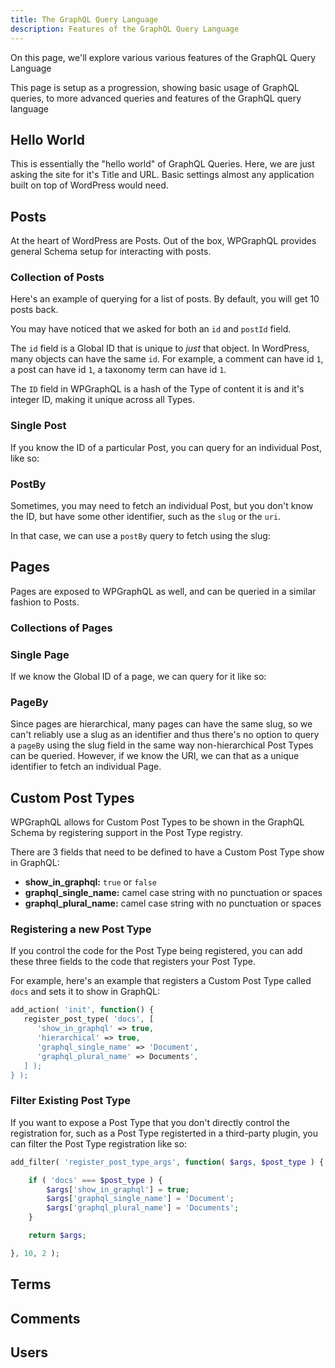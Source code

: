```yaml
---
title: The GraphQL Query Language
description: Features of the GraphQL Query Language
---
```



On this page, we'll explore various various features of the GraphQL Query Language

This page is setup as a progression, showing basic usage of GraphQL queries, to more advanced queries
and features of the GraphQL query language

## Hello World

This is essentially the "hello world" of GraphQL Queries. Here, we are just asking the site for it's
Title and URL. Basic settings almost any application built on top of WordPress would need.

<GraphiQL
	query="
  {
    generalSettings {
      title
      url
    }
  }
  "
/>

## Posts

At the heart of WordPress are Posts. Out of the box, WPGraphQL provides general Schema setup for
interacting with posts.

### Collection of Posts

Here's an example of querying for a list of posts. By default, you will get 10 posts back.

<GraphiQL
	query="
  {
    posts {
      edges {
        node {
          id
          postId
          title
          date
          slug
          uri
        }
      }
    }
  }"
/>

<Note title="What's with the different IDs?" type="info">

You may have noticed that we asked for both an `id` and `postId` field.

The `id` field is a Global ID that is unique to _just_ that object. In WordPress, many objects can
have the same `id`. For example, a comment can have id `1`, a post can have id `1`, a taxonomy term
can have id `1`.

The `ID` field in WPGraphQL is a hash of the Type of content it is and it's integer ID, making it
unique across all Types.

</Note>

### Single Post

If you know the ID of a particular Post, you can query for an individual Post, like so:

<GraphiQL
	query='
    {
      post( id: "cG9zdDo5Njg=" ) {
        id
        title
        slug
        uri
      }
    }
   '
/>

### PostBy

Sometimes, you may need to fetch an individual Post, but you don't know the ID, but have some other
identifier, such as the `slug` or the `uri`.

In that case, we can use a `postBy` query to fetch using the slug:

<GraphiQL
	query='
    {
      postBy( slug: "tracing-for-wpgraphql" ) {
        id
        title
        slug
        uri
      }
    }
   '
/>

## Pages

Pages are exposed to WPGraphQL as well, and can be queried in a similar fashion to Posts.

### Collections of Pages

<GraphiQL
	query="
  {
    pages {
      edges {
        node {
          id
          pageId
          title
          date
          slug
          uri
        }
      }
    }
  }"
/>

### Single Page

If we know the Global ID of a page, we can query for it like so:

<GraphiQL
	query='
    {
      page( id: "cGFnZTo0" ) {
        id
        title
        slug
        uri
      }
    }
   '
/>

### PageBy

Since pages are hierarchical, many pages can have the same slug, so we can't reliably use a slug as
an identifier and thus there's no option to query a `pageBy` using the slug field in the same way
non-hierarchical Post Types can be queried. However, if we know the URI, we can that as a unique
identifier to fetch an individual Page.

<GraphiQL
	query='
    {
      pageBy( uri: "home-2" ) {
        id
        title
        slug
        uri
      }
    }
   '
/>

## Custom Post Types

WPGraphQL allows for Custom Post Types to be shown in the GraphQL Schema by registering support in
the Post Type registry.

There are 3 fields that need to be defined to have a Custom Post Type show in GraphQL:

-   **show_in_graphql:** `true` or `false`
-   **graphql_single_name:** camel case string with no punctuation or spaces
-   **graphql_plural_name:** camel case string with no punctuation or spaces

### Registering a new Post Type

If you control the code for the Post Type being registered, you can add these three fields to the
code that registers your Post Type.

For example, here's an example that registers a Custom Post Type called `docs` and sets it to show
in GraphQL:

```php
add_action( 'init', function() {
   register_post_type( 'docs', [
      'show_in_graphql' => true,
      'hierarchical' => true,
      'graphql_single_name' => 'Document',
      'graphql_plural_name' => Documents',
   ] );
} );
```

### Filter Existing Post Type

If you want to expose a Post Type that you don't directly control the registration for, such as a
Post Type registerted in a third-party plugin, you can filter the Post Type registration like so:

```php
add_filter( 'register_post_type_args', function( $args, $post_type ) {

	if ( 'docs' === $post_type ) {
		$args['show_in_graphql'] = true;
		$args['graphql_single_name'] = 'Document';
		$args['graphql_plural_name'] = 'Documents';
	}

	return $args;

}, 10, 2 );
```

## Terms

## Comments

## Users
